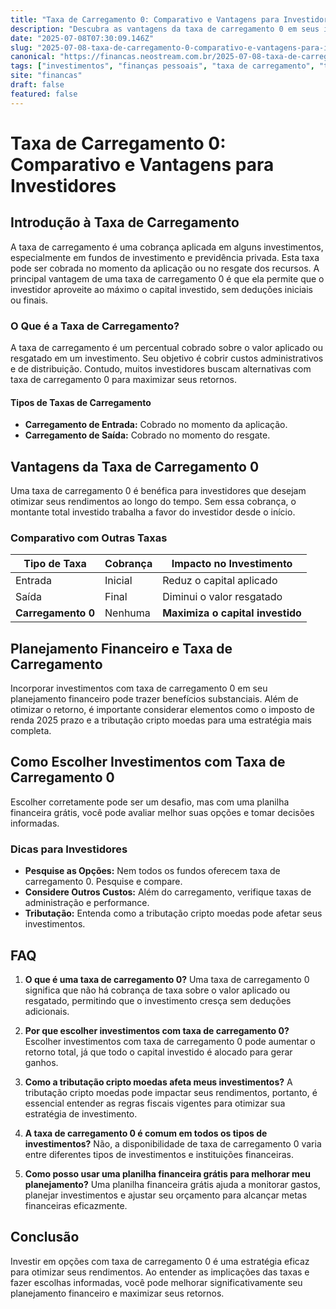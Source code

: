 ```yaml
---
title: "Taxa de Carregamento 0: Comparativo e Vantagens para Investidores"
description: "Descubra as vantagens da taxa de carregamento 0 em seus investimentos e compare com outras opções comuns. Entenda como isso impacta suas finanças."
date: "2025-07-08T07:30:09.146Z"
slug: "2025-07-08-taxa-de-carregamento-0-comparativo-e-vantagens-para-investidores"
canonical: "https://financas.neostream.com.br/2025-07-08-taxa-de-carregamento-0-comparativo-e-vantagens-para-investidores"
tags: ["investimentos", "finanças pessoais", "taxa de carregamento", "tributação", "planejamento financeiro"]
site: "financas"
draft: false
featured: false
---
```


# Taxa de Carregamento 0: Comparativo e Vantagens para Investidores

## Introdução à Taxa de Carregamento
A taxa de carregamento é uma cobrança aplicada em alguns investimentos, especialmente em fundos de investimento e previdência privada. Esta taxa pode ser cobrada no momento da aplicação ou no resgate dos recursos. A principal vantagem de uma taxa de carregamento 0 é que ela permite que o investidor aproveite ao máximo o capital investido, sem deduções iniciais ou finais.

### O Que é a Taxa de Carregamento?
A taxa de carregamento é um percentual cobrado sobre o valor aplicado ou resgatado em um investimento. Seu objetivo é cobrir custos administrativos e de distribuição. Contudo, muitos investidores buscam alternativas com taxa de carregamento 0 para maximizar seus retornos.

#### Tipos de Taxas de Carregamento
- **Carregamento de Entrada:** Cobrado no momento da aplicação.
- **Carregamento de Saída:** Cobrado no momento do resgate.

## Vantagens da Taxa de Carregamento 0
Uma taxa de carregamento 0 é benéfica para investidores que desejam otimizar seus rendimentos ao longo do tempo. Sem essa cobrança, o montante total investido trabalha a favor do investidor desde o início.

### Comparativo com Outras Taxas
| Tipo de Taxa | Cobrança | Impacto no Investimento |
|--------------|----------|------------------------|
| Entrada      | Inicial  | Reduz o capital aplicado |
| Saída        | Final    | Diminui o valor resgatado |
| **Carregamento 0** | Nenhuma | **Maximiza o capital investido** |

## Planejamento Financeiro e Taxa de Carregamento
Incorporar investimentos com taxa de carregamento 0 em seu planejamento financeiro pode trazer benefícios substanciais. Além de otimizar o retorno, é importante considerar elementos como o imposto de renda 2025 prazo e a tributação cripto moedas para uma estratégia mais completa.

## Como Escolher Investimentos com Taxa de Carregamento 0
Escolher corretamente pode ser um desafio, mas com uma planilha financeira grátis, você pode avaliar melhor suas opções e tomar decisões informadas.

### Dicas para Investidores
- **Pesquise as Opções:** Nem todos os fundos oferecem taxa de carregamento 0. Pesquise e compare.
- **Considere Outros Custos:** Além do carregamento, verifique taxas de administração e performance.
- **Tributação:** Entenda como a tributação cripto moedas pode afetar seus investimentos.

## FAQ

1. **O que é uma taxa de carregamento 0?**
   Uma taxa de carregamento 0 significa que não há cobrança de taxa sobre o valor aplicado ou resgatado, permitindo que o investimento cresça sem deduções adicionais.

2. **Por que escolher investimentos com taxa de carregamento 0?**
   Escolher investimentos com taxa de carregamento 0 pode aumentar o retorno total, já que todo o capital investido é alocado para gerar ganhos.

3. **Como a tributação cripto moedas afeta meus investimentos?**
   A tributação cripto moedas pode impactar seus rendimentos, portanto, é essencial entender as regras fiscais vigentes para otimizar sua estratégia de investimento.

4. **A taxa de carregamento 0 é comum em todos os tipos de investimentos?**
   Não, a disponibilidade de taxa de carregamento 0 varia entre diferentes tipos de investimentos e instituições financeiras.

5. **Como posso usar uma planilha financeira grátis para melhorar meu planejamento?**
   Uma planilha financeira grátis ajuda a monitorar gastos, planejar investimentos e ajustar seu orçamento para alcançar metas financeiras eficazmente.

## Conclusão
Investir em opções com taxa de carregamento 0 é uma estratégia eficaz para otimizar seus rendimentos. Ao entender as implicações das taxas e fazer escolhas informadas, você pode melhorar significativamente seu planejamento financeiro e maximizar seus retornos.